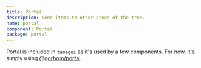 ```yaml
---
title: Portal
description: Send items to other areas of the tree.
name: portal
component: Portal
package: portal
---
```


Portal is included in `tamagui` as it's used by a few components. For now, it's simply using [@gorhom/portal](https://github.com/gorhom/react-native-portal).
